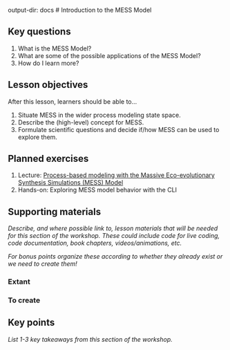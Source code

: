   output-dir: docs
# Introduction to the MESS Model

## Key questions

1. What is the MESS Model?
1. What are some of the possible applications of the MESS Model?
1. How do I learn more?

## Lesson objectives

After this lesson, learners should be able to...

1. Situate MESS in the wider process modeling state space.
1. Describe the (high-level) concept for MESS.
1. Formulate scientific questions and decide if/how MESS can be used to explore them.

## Planned exercises

1. Lecture: [Process-based modeling with the Massive Eco-evolutionary Synthesis Simulations (MESS) Model](https://docs.google.com/presentation/d/1xu2aVlV8sFLJB65rxAN0thclrvGgS-rNFJL8WPeR5jQ/edit?usp=sharing)
1. Hands-on: Exploring MESS model behavior with the CLI

## Supporting materials

_Describe, and where possible link to, lesson materials that will be needed for this section of the workshop. These could include code for live coding, code documentation, book chapters, videos/animations, etc._

_For bonus points organize these according to whether they already exist or we need to create them!_

### Extant

### To create

## Key points

_List 1-3 key takeaways from this section of the workshop._
